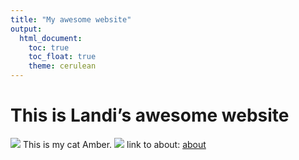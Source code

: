 ```yaml
---
title: "My awesome website"
output: 
  html_document:
    toc: true
    toc_float: true
    theme: cerulean
---
```


# This is Landi's awesome website

![](https://media.giphy.com/media/drXGoW1iudhKw/giphy.gif)
This is my cat Amber.
![](images/Amber.jpg)
link to about:
[about](about.html)
